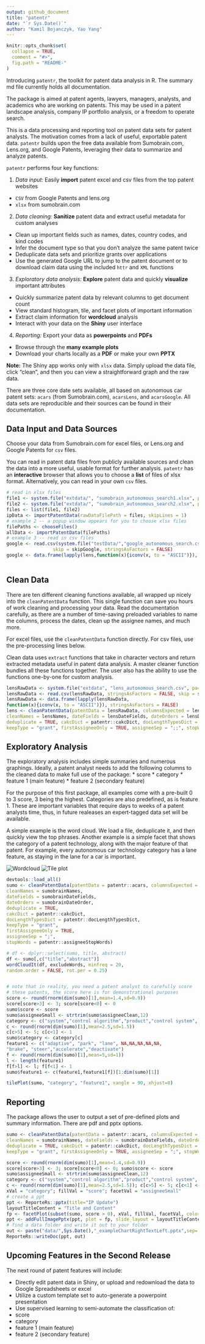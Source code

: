 ```yaml
---
output: github_document
title: "patentr"
date: "`r Sys.Date()`"
author: "Kamil Bojanczyk, Yao Yang"
---
```


<!-- README.md is generated from README.Rmd. Please edit that file -->

```r
knitr::opts_chunk$set(
  collapse = TRUE,
  comment = "#>",
  fig.path = "README-"
)
```

Introducing `patentr`, the toolkit for patent data analysis in R. The summary md
file currently holds all documentation. 


The package is aimed at patent agents, lawyers, managers, analysts, and 
academics who are working on patents. This may be used in a patent landscape 
analysis, company IP portfolio analysis, or a freedom to operate search. 

This is a data processing and reporting tool on patent data sets for 
patent analysts. The motivation comes from a lack of useful, exportable 
patent data. `patentr` builds upon the free data available from Sumobrain.com, 
Lens.org, and Google Patents, leveraging their data to summarize and analyze 
patents. 

`patentr` performs four key functions:

 1. *Data input:* Easily **import** patent excel and csv files from the top patent websites
  + `CSV` from Google Patents and lens.org
  + `xlsx` from sumobrain.com 
 2. *Data cleaning:* **Sanitize** patent data and extract useful metadata for custom analyses
  + Clean up important fields such as names, dates, country codes, and kind codes
  + Infer the document type so that you don't analyze the same patent twice
  + Deduplicate data sets and prioritize grants over applications 
  + Use the generated Google URL to jump to the patent document or to download 
  claim data using the included `httr` and `XML` functions
 3. *Exploratory data analysis:* **Explore** patent data and quickly **visualize** important attributes 
  + Quickly summarize patent data by relevant columns to get document count 
  + View standard histogram, tile, and facet plots of important information 
  + Extract claim information for **wordcloud** analysis 
  + Interact with your data on the **Shiny** user interface
 4. *Reporting:* Export your data as **powerpoints** and **PDFs** 
  + Browse through the **many example plots** 
  + Download your charts locally as a **PDF** or make your own **PPTX** 

**Note:** The Shiny app works only with `xlsx` data. Simply upload the data file,
click "clean", and then you can view a straightforward graph and the raw data.

There are three core date sets available, all based on autonomous car patent sets:
`acars` (from Sumobrain.com), `acarsLens`, and `acarsGoogle`. All data sets are 
reproducible and their sources can be found in their documentation. 

## Data Input and Data Sources

Choose your data from Sumobrain.com for excel files, or Lens.org and Google Patents 
for `csv` files. 

You can read in patent data files from publicly available sources and clean the 
data into a more useful, usable format for further analysis. `patentr` has an 
**interactive** browser that allows you to choose a **list** of files of xlsx 
format. Alternatively, you can read in your own `csv` files. 
```r
# read in xlsx files
file1 <- system.file("extdata/", "sumobrain_autonomous_search1.xlsx", package="patentr")
file2 <- system.file("extdata/", "sumobrain_autonomous_search2.xlsx", package="patentr")
files <- list(file1, file2)
ipData <- importPatentData(rawDataFilePath = files, skipLines = 1)
# example 2 -- a popup window appears for you to choose xlsx files
filePaths <- chooseFiles()
allData <- importPatentData(filePaths)
# example 3 -- read in csv files
google <- read.csv(system.file("testData/","google_autonomous_search.csv", package ="patentr")
                 skip = skipGoogle, stringsAsFactors = FALSE)
google <- data.frame(lapply(lens,function(x){iconv(x, to = "ASCII")}), stringsAsFactors = FALSE)
  

```


## Clean Data

There are ten different cleaning functions available, all wrapped up nicely into 
the `cleanPatentData` function. This single function can save you hours of work 
cleaning and processing your data. Read the documentation carefully, as there are 
a number of time-saving preloaded variables to name the columns, process the 
dates, clean up the assignee names, and much more.

For excel files, use the `cleanPatentData` function directly. For csv files, 
use the pre-processing lines below. 

Clean data uses `extract` functions that take in character vectors and return 
extracted metadata useful in patent data analysis. A master cleaner function
bundles all these functions together. The user also has the ability to use the 
functions one-by-one for custom analysis. 

```r
lensRawData <- system.file("extdata", "lens_autonomous_search.csv", package = "patentr")
lensRawData <- read.csv(lensRawData, stringsAsFactors = FALSE, skip = skipLens)
lensRawData <- data.frame(lapply(lensRawData,
function(x){iconv(x, to = "ASCII")}), stringsAsFactors = FALSE)
lens <- cleanPatentData(patentData = lensRawData, columnsExpected = lensColumns,
cleanNames = lensNames, dateFields = lensDateFields, dateOrders = lensDateOrder,
deduplicate = TRUE, cakcDict = patentr::cakcDict, docLengthTypesDict = patentr::docLengthTypesDict,
keepType = "grant", firstAssigneeOnly = TRUE, assigneeSep = ";;", stopWords = patentr::assigneeStopWords)
```


## Exploratory Analysis 

The exploratory analysis includes simple summaries and numerous graphings. Ideally,
a patent analyst needs to add the following columns to the cleaned data to make 
full use of the package:
 * score 
 * category 
 * feature 1 (main feature)
 * feature 2 (secondary feature)

For the purpose of this first package, all examples come with a pre-built 0 to 3
score, 3 being the highest. Categories are also predefined, as is feature 1. These 
are important variables that require days to weeks of a patent analysts time, thus,
in future realeases an expert-tagged data set will be available. 

A simple example is the word cloud. We load a file, deduplicate it, and then 
quickly view the top phrases. Another example is a simple facet that shows 
the category of a patent technology, along with the major feature of that patent. 
For example, every autonomous car technology category has a lane feature, as 
staying in the lane for a car is important.

![Wordcloud](vignettes/Rplot01.png) ![Tile plot](vignettes/Rplot.png)
```r
devtools::load_all()
sumo <- cleanPatentData(patentData = patentr::acars, columnsExpected = sumobrainColumns,
cleanNames = sumobrainNames,
dateFields = sumobrainDateFields,
dateOrders = sumobrainDateOrder,
deduplicate = TRUE,
cakcDict = patentr::cakcDict,
docLengthTypesDict = patentr::docLengthTypesDict,
keepType = "grant",
firstAssigneeOnly = TRUE,
assigneeSep = ";",
stopWords = patentr::assigneeStopWords)

# df <- dplyr::select(sumo, title, abstract)
df <- sumo[,c("title","abstract")]
wordCloudIt(df, excludeWords, minfreq = 20,
random.order = FALSE, rot.per = 0.25)


# note that in reality, you need a patent analyst to carefully score
# these patents, the score here is for demonstrational purposes
score <- round(rnorm(dim(sumo)[1],mean=1.4,sd=0.9))
score[score>3] <- 3; score[score<0] <- 0
sumo$score <- score
sumo$assigneeSmall <- strtrim(sumo$assigneeClean,12)
category <- c("system","control algorithm","product","control system", "communication")
c <- round(rnorm(dim(sumo)[1],mean=2.5,sd=1.5))
c[c>5] <- 5; c[c<1] <- 1
sumo$category <- category[c]
feature1 <- c("adaptive", "park", "lane", NA,NA,NA,NA,NA,
"brake", "steer","accelerate","deactivate")
f <- round(rnorm(dim(sumo)[1],mean=5,sd=1))
l <- length(feature1)
f[f>l] <- l; f[f<1] <- 1
sumo$feature1 <- c(feature1,feature1[f])[1:dim(sumo)[1]]

tilePlot(sumo, "category", "feature1", xangle = 90, xhjust=0)


```



## Reporting
The package allows the user to output a set of pre-defined plots and 
summary information. There are pdf and pptx options. 

```r
sumo <- cleanPatentData(patentData = patentr::acars, columnsExpected = sumobrainColumns,
cleanNames = sumobrainNames, dateFields = sumobrainDateFields, dateOrders = sumobrainDateOrder,
deduplicate = TRUE, cakcDict = patentr::cakcDict, docLengthTypesDict = patentr::docLengthTypesDict, 
keepType = "grant", firstAssigneeOnly = TRUE, assigneeSep = ";", stopWords = patentr::assigneeStopWords)

score <- round(rnorm(dim(sumo)[1],mean=1.4,sd=0.9))
score[score>3] <- 3; score[score<0] <- 0; sumo$score <- score
sumo$assigneeSmall <- strtrim(sumo$assigneeClean,12)
category <- c("system","control algorithm","product","control system", "communication")
c <- round(rnorm(dim(sumo)[1],mean=2.5,sd=1.5)); c[c>5] <- 5; c[c<1] <- 1; sumo$category <- category[c]
xVal = "category"; fillVal = "score"; facetVal = "assigneeSmall"
# create a ppt
ppt <- ReporteRs::pptx(title="IP Update")
layoutTitleContent = "Title and Content"
fp <- facetPlot(subset(sumo, score > 0), xVal, fillVal, facetVal, colors = patentr::scoreColors, recolor = FALSE)
ppt <- addFullImagePptx(ppt, plot = fp, slide_layout = layoutTitleContent)
# find a data folder and write it out to your folder
out <- paste("data/",Sys.Date(),"_exampleChartRightTextLeft.pptx",sep='')
ReporteRs::writeDoc(ppt, out)
```


## Upcoming Features in the Second Release

The next round of patent features will include: 

 * Directly edit patent data in Shiny, or upload and redownload the data to 
 Google Spreadsheets or excel 
 * Utilize a custom template set to auto-generate a powerpoint presentation 
 * Use supervised learning to semi-automate the classification of:
  + score 
  + category 
  + feature 1 (main feature)
  + feature 2 (secondary feature)